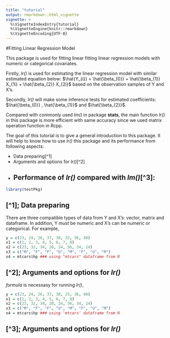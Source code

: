 ```yaml
---
title: "tutorial"
output: rmarkdown::html_vignette
vignette: >
  %\VignetteIndexEntry{tutorial}
  %\VignetteEngine{knitr::rmarkdown}
  %\VignetteEncoding{UTF-8}
---
```


#Fitting Linear Regression Model

This package is used for fitting linear fitting linear regression models with numeric or categorical covariates.

Firstly, *lr()* is used for estimating the linear regression model with similar estimated equation below:
$\hat{Y_{i}} = \hat{\beta_{0}} + \hat{\beta_{1}} X_{1i} + \hat{\beta_{2}} X_{2i}$
based on the observation samples of Y and X's.

Secondly, *lr()* will make some inference tests for estimated coefficients: $\hat{\beta_{0}} , \hat{\beta_{1}}$ and $\hat{\beta_{2}}$.

Compared with commonly used *lm()* in package **stats**, the main function *lr()* in this package is more efficient with same accuracy since we used matrix operation function in Rcpp.

The goal of this tutorial is to give a general introduction to this package. It will help to know how to use *lr()* this package and its performance from following aspects:

- Data preparing[^1]
- Arguments and options for *lr()*[^2]
- Performance of *lr()* compared with *lm()*[^3]:
---------

```r
library(testPkg)
```

## [^1]; Data preparing
There are three compatible types of data from Y and X's: vector, matrix and dataframe. In addition, Y must be numeric and X's can be numeric or categorical. For example,
```r
y = c(23, 24, 26, 37, 38, 25, 36, 40)
x1 = c(1, 2, 3, 4, 5, 6, 7, 8)
x2 = c(23, 32, 34, 20, 24, 56, 34, 24)
x3 = c("M", "F", "F", "U", "M", "F", "U", "M")
x4 = mtcars$hp ### using "mtcars" dataframe from R
```

## [^2]; Arguments and options for *lr()*
*formula* is necessasy for running *lr()*, 

```r
y = c(23, 24, 26, 37, 38, 25, 36, 40)
x1 = c(1, 2, 3, 4, 5, 6, 7, 8)
x2 = c(23, 32, 34, 20, 24, 56, 34, 24)
x3 = c("M", "F", "F", "U", "M", "F", "U", "M")
x4 = mtcars$hp ### using 'mtcars' dataframe from R
```

## [^3]; Arguments and options for *lr()*